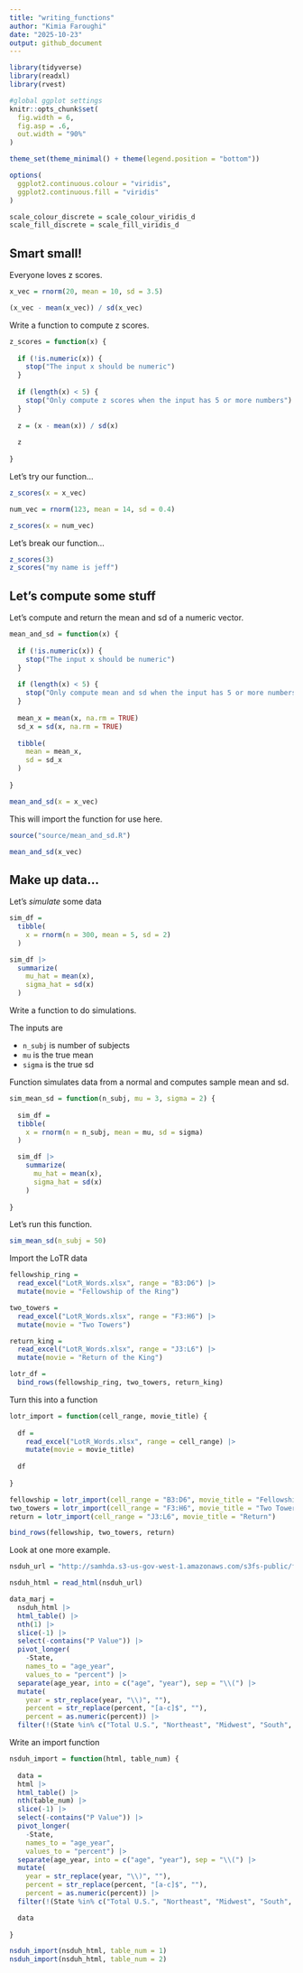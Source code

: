```yaml
---
title: "writing_functions"
author: "Kimia Faroughi"
date: "2025-10-23"
output: github_document
---
```


```r
library(tidyverse)
library(readxl)
library(rvest)

#global ggplot settings
knitr::opts_chunk$set(
  fig.width = 6,
  fig.asp = .6,
  out.width = "90%"
)

theme_set(theme_minimal() + theme(legend.position = "bottom"))

options(
  ggplot2.continuous.colour = "viridis",
  ggplot2.continuous.fill = "viridis"
)

scale_colour_discrete = scale_colour_viridis_d
scale_fill_discrete = scale_fill_viridis_d
```

## Smart small!

Everyone loves z scores.

```r
x_vec = rnorm(20, mean = 10, sd = 3.5)

(x_vec - mean(x_vec)) / sd(x_vec)
```

Write a function to compute z scores.

```r
z_scores = function(x) {
  
  if (!is.numeric(x)) {
    stop("The input x should be numeric")
  }
  
  if (length(x) < 5) {
    stop("Only compute z scores when the input has 5 or more numbers")
  }
  
  z = (x - mean(x)) / sd(x)
  
  z
  
}
```

Let's try our function...

```r
z_scores(x = x_vec)

num_vec = rnorm(123, mean = 14, sd = 0.4)

z_scores(x = num_vec)
```

Let's break our function...

```r
z_scores(3)
z_scores("my name is jeff")
```

## Let's compute some stuff

Let's compute and return the mean and sd of a numeric vector.

```r
mean_and_sd = function(x) {
  
  if (!is.numeric(x)) {
    stop("The input x should be numeric")
  }
  
  if (length(x) < 5) {
    stop("Only compute mean and sd when the input has 5 or more numbers")
  }
  
  mean_x = mean(x, na.rm = TRUE)
  sd_x = sd(x, na.rm = TRUE)
  
  tibble(
    mean = mean_x,
    sd = sd_x
  )
  
}

mean_and_sd(x = x_vec)
```

This will import the function for use here.

```r
source("source/mean_and_sd.R")
```

```r
mean_and_sd(x_vec)
```

## Make up data...

Let's *simulate* some data

```r
sim_df = 
  tibble(
    x = rnorm(n = 300, mean = 5, sd = 2)
  )

sim_df |> 
  summarize(
    mu_hat = mean(x), 
    sigma_hat = sd(x)
  )
```

Write a function to do simulations.

The inputs are

* `n_subj` is number of subjects
* `mu` is the true mean
* `sigma` is the true sd

Function simulates data from a normal and computes sample mean and sd.

```r
sim_mean_sd = function(n_subj, mu = 3, sigma = 2) {
  
  sim_df = 
  tibble(
    x = rnorm(n = n_subj, mean = mu, sd = sigma)
  )

  sim_df |> 
    summarize(
      mu_hat = mean(x), 
      sigma_hat = sd(x)
    )
    
}
```

Let's run this function.

```r
sim_mean_sd(n_subj = 50)
```

Import the LoTR data

```r
fellowship_ring =
  read_excel("LotR_Words.xlsx", range = "B3:D6") |> 
  mutate(movie = "Fellowship of the Ring")

two_towers =
  read_excel("LotR_Words.xlsx", range = "F3:H6") |> 
  mutate(movie = "Two Towers")

return_king =
  read_excel("LotR_Words.xlsx", range = "J3:L6") |> 
  mutate(movie = "Return of the King")

lotr_df =
  bind_rows(fellowship_ring, two_towers, return_king)
```

Turn this into a function

```r
lotr_import = function(cell_range, movie_title) {
  
  df = 
    read_excel("LotR_Words.xlsx", range = cell_range) |> 
    mutate(movie = movie_title)
  
  df
  
}

fellowship = lotr_import(cell_range = "B3:D6", movie_title = "Fellowship")
two_towers = lotr_import(cell_range = "F3:H6", movie_title = "Two Towers")
return = lotr_import(cell_range = "J3:L6", movie_title = "Return")

bind_rows(fellowship, two_towers, return)
```

Look at one more example.

```r
nsduh_url = "http://samhda.s3-us-gov-west-1.amazonaws.com/s3fs-public/field-uploads/2k15StateFiles/NSDUHsaeShortTermCHG2015.htm"

nsduh_html = read_html(nsduh_url)

data_marj = 
  nsduh_html |> 
  html_table() |> 
  nth(1) |>
  slice(-1) |> 
  select(-contains("P Value")) |>
  pivot_longer(
    -State,
    names_to = "age_year", 
    values_to = "percent") |>
  separate(age_year, into = c("age", "year"), sep = "\\(") |>
  mutate(
    year = str_replace(year, "\\)", ""),
    percent = str_replace(percent, "[a-c]$", ""),
    percent = as.numeric(percent)) |>
  filter(!(State %in% c("Total U.S.", "Northeast", "Midwest", "South", "West")))
```

Write an import function
```r
nsduh_import = function(html, table_num) {
  
  data = 
  html |> 
  html_table() |> 
  nth(table_num) |>
  slice(-1) |> 
  select(-contains("P Value")) |>
  pivot_longer(
    -State,
    names_to = "age_year", 
    values_to = "percent") |>
  separate(age_year, into = c("age", "year"), sep = "\\(") |>
  mutate(
    year = str_replace(year, "\\)", ""),
    percent = str_replace(percent, "[a-c]$", ""),
    percent = as.numeric(percent)) |>
  filter(!(State %in% c("Total U.S.", "Northeast", "Midwest", "South", "West")))

  data
  
}

nsduh_import(nsduh_html, table_num = 1)
nsduh_import(nsduh_html, table_num = 2)
```
